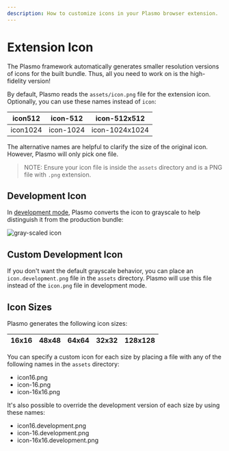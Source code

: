 ```yaml
---
description: How to customize icons in your Plasmo browser extension.
---
```


# Extension Icon

The Plasmo framework automatically generates smaller resolution versions of icons for the built bundle. Thus, all you need to work on is the high-fidelity version!

By default, Plasmo reads the `assets/icon.png` file for the extension icon. Optionally, you can use these names instead of `icon`:

| icon512  | icon-512  | icon-512x512   |
| -------- | --------- | -------------- |
| icon1024 | icon-1024 | icon-1024x1024 |

The alternative names are helpful to clarify the size of the original icon. However, Plasmo will only pick one file.

> NOTE: Ensure your icon file is inside the `assets` directory and is a PNG file with `.png` extension.

## Development Icon

In [development mode](/workflows/dev), Plasmo converts the icon to grayscale to help distinguish it from the production bundle:

![gray-scaled icon](@screenshots/2022-09-26-01-52-08.png)

## Custom Development Icon

If you don't want the default grayscale behavior, you can place an `icon.development.png` file in the `assets` directory. Plasmo will use this file instead of the `icon.png` file in development mode.

## Icon Sizes

Plasmo generates the following icon sizes:

| 16x16 | 48x48 | 64x64 | 32x32 | 128x128 |
| ----- | ----- | ----- | ----- | ------- |

You can specify a custom icon for each size by placing a file with any of the following names in the `assets` directory:

- icon16.png
- icon-16.png
- icon-16x16.png

It's also possible to override the development version of each size by using these names:

- icon16.development.png
- icon-16.development.png
- icon-16x16.development.png
